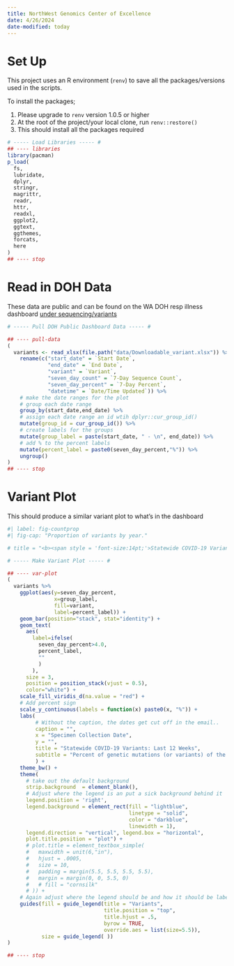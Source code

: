 ```yaml
---
title: NorthWest Genomics Center of Excellence
date: 4/26/2024
date-modified: today
---
```


# Set Up

This project uses an R environment (`renv`) to save all the packages/versions used in the scripts. 

To install the packages;

1.    Please upgrade to `renv` version 1.0.5 or higher
2.    At the root of the project/your local clone, run `renv::restore()`
3.    This should install all the packages required

```r
# ----- Load Libraries ----- #
## ---- libraries
library(pacman)
p_load(
  fs,
  lubridate,
  dplyr,
  stringr,
  magrittr,
  readr,
  httr,
  readxl,
  ggplot2,
  ggtext,
  ggthemes,
  forcats,
  here
)
## ---- stop
```

# Read in DOH Data

These data are public and can be found on the WA DOH resp illness dashboard [under sequencing/variants](https://doh.wa.gov/data-and-statistical-reports/diseases-and-chronic-conditions/communicable-disease-surveillance-data/respiratory-illness-data-dashboard#downloads)

```r
# ----- Pull DOH Public Dashboard Data ----- #

## ---- pull-data
(
  variants <- read_xlsx(file.path("data/Downloadable_variant.xlsx")) %>%
    rename(c("start_date" = `Start Date`,
             "end_date" = `End Date`,
             "variant" = `Variant`,
             "seven_day_count" = `7-Day Sequence Count`,
             "seven_day_percent" = `7-Day Percent`,
             "datetime" = `Date/Time Updated`)) %>%
    # make the date ranges for the plot
    # group each date range
    group_by(start_date,end_date) %>%
    # assign each date range an id wtih dplyr::cur_group_id()
    mutate(group_id = cur_group_id()) %>%
    # create labels for the groups
    mutate(group_label = paste(start_date, " - \n", end_date)) %>%
    # add % to the percent labels
    mutate(percent_label = paste0(seven_day_percent,"%")) %>%
    ungroup()
)
## ---- stop

```

# Variant Plot

This should produce a similar variant plot to what's in the dashboard

```r
#| label: fig-countprop
#| fig-cap: "Proportion of variants by year."

# title = "<b><span style = 'font-size:14pt;'>Statewide COVID-19 Variants: Last 12 Weeks</span></b><br>This chart shows the percent of genetic mutations (or variants) of the COVID-19 virus by lineage for the past 6 weeks. Knowing how the virus is changing and which variants are found helps inform our public health response, which includes developing and recommending effective vaccines and treatments")

# ----- Make Variant Plot ----- #

## ---- var-plot
(
  variants %>%
    ggplot(aes(y=seven_day_percent,
               x=group_label,
               fill=variant,
               label=percent_label)) +
    geom_bar(position="stack", stat="identity") +
    geom_text(
      aes(
        label=ifelse(
          seven_day_percent>4.0,
          percent_label,
          ""
          )
        ),
      size = 3,
      position = position_stack(vjust = 0.5),
      color="white") +
    scale_fill_viridis_d(na.value = "red") +
    # Add percent sign 
    scale_y_continuous(labels = function(x) paste0(x, "%")) +
    labs(
         # Without the caption, the dates get cut off in the email..
         caption = "",
         x = "Specimen Collection Date",
         y = "",
         title = "Statewide COVID-19 Variants: Last 12 Weeks",
         subtitle = "Percent of genetic mutations (or variants) of the COVID-19 virus by lineage for the past 6 weeks."
         ) +
    theme_bw() +
    theme(
      # take out the default background
      strip.background  = element_blank(),
      # Adjust where the legend is an put a sick background behind it
      legend.position = 'right',
      legend.background = element_rect(fill = "lightblue",
                                       linetype = "solid",
                                       color = "darkblue",
                                       linewidth = 1),
      legend.direction = "vertical", legend.box = "horizontal",
      plot.title.position = "plot") +
      # plot.title = element_textbox_simple(
      #   maxwidth = unit(6,"in"),
      #   hjust = .0005,
      #   size = 10,
      #   padding = margin(5.5, 5.5, 5.5, 5.5),
      #   margin = margin(0, 0, 5.5, 0)
      #   # fill = "cornsilk"
      # )) +
    # Again adjust where the legend should be and how it should be labeled
    guides(fill = guide_legend(title = "Variants", 
                               title.position = "top",
                               title.hjust = .5,
                               byrow = TRUE,
                               override.aes = list(size=5.5)),
           size = guide_legend( )) 
)

## ---- stop
```


